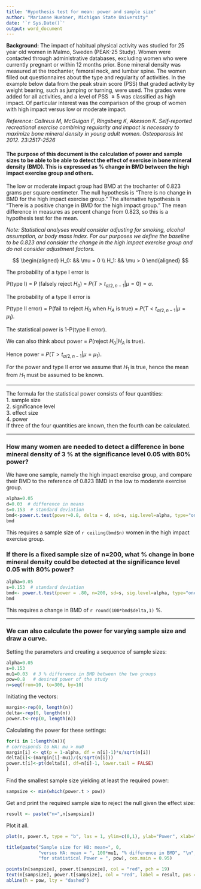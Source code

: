 ```yaml
---
title: 'Hypothesis test for mean: power and sample size'
author: "Marianne Huebner, Michigan State University"
date: '`r Sys.Date()`'
output: word_document
---
```


__Background:__ The impact of habitual physical activity was studied for 25 year old women in Malmo, Sweden (PEAK-25 Study).
Women were contacted through administrative databases, excluding women who were currently pregnant or within 12 months prior. Bone mineral density was measured at the trochanter, femoral neck, and lumbar spine. The women filled out questionnaires about the type and regularity of activities. In the example below data from the peak strain score (PSS) that graded activity by weight bearing, such as jumping or turning, were used. The grades were added for all activities, and a level of PSS $\ge 5$ was classified as high impact. Of particular interest was the comparison of the group of women with high impact versus low or moderate impact.

*Reference: Callreus M, McGuigan F, Ringsberg K, Akesson K.  Self-reported recreational exercise combining regularity and impact is  necessary to maximize bone mineral density in young adult women. Osteoporosis Int 2012.  23:2517-2526*


#### The purpose of this document is the calculation of power and sample sizes to be able to be able to detect the effect of exercise  in bone mineral density (BMD). This is expressed as % change in BMD between the high impact exercise group and others.

The low or moderate impact group had BMD at the trochanter of 0.823 grams per square centimeter.
The null hypothesis is "There is no change in BMD for the high impact exercise group." The alternative hypothesis is "There is a positive change in BMD for the high impact group." The mean difference in measures as percent change from 0.823, so this is a hypothesis test for the mean.

*Note: Statistical analyses would consider adjusting for smoking, alcohol assumption, or body mass index. For our purposes we define the baseline to be 0.823 and consider the change in the high impact exercise group and do not consider adjustment factors.*
 
$$
\begin{aligned}
H_0: && \mu = 0 \\
H_1: && \mu > 0
\end{aligned}
$$


The probability of a type I error is 

P(type I) = P (falsely reject $H_0$) = $P(T > t_{\alpha/2, n-1} | \mu =0) = \alpha$.

The probability of a type II error is 

P(type II error) = P(fail to reject $H_0$ when $H_A$ is true) = $P(T <  t_{\alpha/2, n-1} | \mu =\mu_1)$.

The statistical power is 1-P(type II error). 

We can also think about power = $P(\mbox{reject } H_0 | H_A \mbox{ is true})$.

Hence power = $P(T > t_{\alpha/2, n-1} | \mu =\mu_1)$.

For the power and type II error we assume that $H_1$ is true, hence the mean from $H_1$ must be assumed to be known. 

***********

The formula for the statistical power consists of four quantities:  
1. sample size  
2. significance level  
3. effect size  
4. power  
If three of the four quantities are known, then the fourth can be calculated.

************

### How many women are needed to detect a difference in bone mineral density of 3 % at the significance level 0.05 with 80% power?

We have one sample, namely the high impact exercise group, and compare their BMD to the reference of 0.823 BMD in the low to moderate exercise group. 

```r
alpha=0.05
d=0.03  # difference in means
s=0.153  # standard deviation
bmd<-power.t.test(power=0.8, delta = d, sd=s, sig.level=alpha, type="one.sample", alternative="one.sided")
bmd
```

This requires a sample size of `r ceiling(bmd$n)` women in the high impact exercise group.



### If there is a fixed sample size of n=200, what % change in bone mineral density could be detected at the significance level 0.05 with 80% power?


```r
alpha=0.05
s=0.153  # standard deviation
bmd<- power.t.test(power = .80, n=200, sd=s, sig.level=alpha, type="one.sample", alternative="one.sided")
bmd
```


This requires  a change in BMD of `r round(100*bmd$delta,1)` %.


****************

### We can also calculate the power for varying sample size and draw a curve.

Setting the parameters and creating a sequence of sample sizes:
``` r
alpha=0.05
s=0.153
mu1=0.03  # 3 % difference in BMD between the two groups
pow=0.8   # desired power of the study
n=seq(from=10, to=300, by=10)
```

Initiating the vectors:

``` r
margin<-rep(0, length(n))
delta<-rep(0, length(n))
power.t<-rep(0, length(n))
```


Calculating the power for these settings:
```r
for(i in 1:length(n)){ 
# corresponds to HA: mu > mu0
margin[i] <- qt(p = 1-alpha, df = n[i]-1)*s/sqrt(n[i])
delta[i]<-(margin[i]-mu1)/(s/sqrt(n[i]))
power.t[i]<-pt(delta[i], df=n[i]-1, lower.tail = FALSE) 
}
```

Find the smallest sample size yielding at least the required power:
```r
sampsize <- min(which(power.t > pow))
```

Get and print the required sample size to reject the null given the effect size:
```r
result <- paste("n=",n[sampsize])
```


Plot it all.
```r
plot(n, power.t, type = "b", las = 1, ylim=c(0,1), ylab="Power", xlab="Sample size")

title(paste("Sample size for H0: mean=", 0, 
            "versus HA: mean = ", 100*mu1, "% difference in BMD", "\n",
            "for statistical Power = ", pow), cex.main = 0.95)

points(n[sampsize], power.t[sampsize], col = "red", pch = 19)
text(n[sampsize], power.t[sampsize], col = "red", label = result, pos = 3)
abline(h = pow, lty = "dashed")
```





